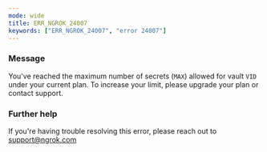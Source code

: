 ```yaml
---
mode: wide
title: ERR_NGROK_24007
keywords: ["ERR_NGROK_24007", "error 24007"]
---
```


### Message

You've reached the maximum number of secrets (`MAX`) allowed for vault `VID` under your current plan. To increase your limit, please upgrade your plan or contact support.

### Further help

If you're having trouble resolving this error, please reach out to [support@ngrok.com](mailto:support@ngrok.com?subject=Help%20with%20ERR_NGROK_24007)
